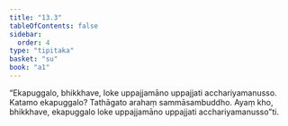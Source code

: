 ```yaml
---
title: "13.3"
tableOfContents: false
sidebar:
  order: 4
type: "tipitaka"
basket: "su"
book: "a1"
---
```



<DynamicBreadcrumb />

<Division number="172" book="a1" bookNo="15" page="22">

<Paragraph number="265" book="a1">
“Ekapuggalo, bhikkhave, loke uppajjamāno uppajjati acchariyamanusso. Katamo ekapuggalo? Tathāgato arahaṃ sammāsambuddho. Ayaṃ kho, bhikkhave, ekapuggalo loke uppajjamāno uppajjati acchariyamanusso”ti.
</Paragraph>
</Division>